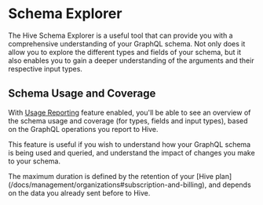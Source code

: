 
# Schema Explorer

The Hive Schema Explorer is a useful tool that can provide you with a comprehensive understanding of
your GraphQL schema. Not only does it allow you to explore the different types and fields of your
schema, but it also enables you to gain a deeper understanding of the arguments and their respective
input types.

<NextImage
  alt="Schema Explorer"
  src={schemaExplorerImage}
  className="mt-10 max-w-2xl rounded-lg drop-shadow-md"
/>

## Schema Usage and Coverage

With [Usage Reporting](/docs/schema-registry/usage-reporting) feature enabled, you'll be able to see
an overview of the schema usage and coverage (for types, fields and input types), based on the
GraphQL operations you report to Hive.

This feature is useful if you wish to understand how your GraphQL schema is being used and queried,
and understand the impact of changes you make to your schema.

<Callout type="info">
  The maximum duration is defined by the retention of your [Hive
  plan](/docs/management/organizations#subscription-and-billing), and depends on the data you
  already sent before to Hive.
</Callout>

